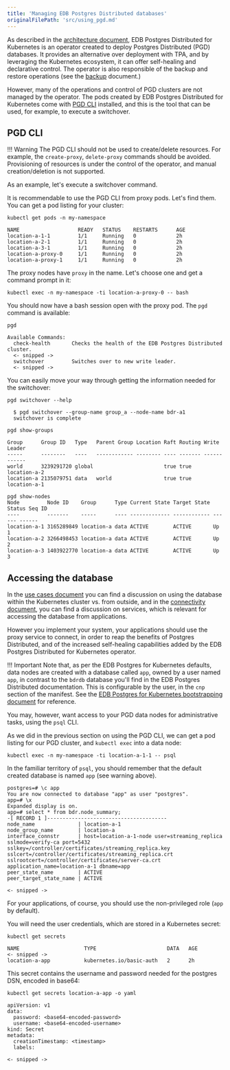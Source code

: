 ```yaml
---
title: 'Managing EDB Postgres Distributed databases'
originalFilePath: 'src/using_pgd.md'
---
```


As described in the [architecture document](architecture.md),
EDB Postgres Distributed for Kubernetes is an operator created to deploy
Postgres Distributed (PGD) databases.
It provides an alternative over deployment with TPA, and by leveraging the
Kubernetes ecosystem, it can offer self-healing and declarative control.
The operator is also responsible of the backup and restore operations
(see the [backup](backup.md) document.)

However, many of the operations and control of PGD clusters are not
managed by the operator.
The pods created by EDB Postgres Distributed for Kubernetes come with
[PGD CLI](https://www.enterprisedb.com/docs/pgd/latest/cli/) installed, and
this is the tool that can be used, for example, to execute a switchover.

## PGD CLI

!!! Warning
    The PGD CLI should not be used to create/delete resources. For example,
    the `create-proxy`, `delete-proxy` commands should be avoided.
    Provisioning of resources is under the control of the operator, and manual
    creation/deletion is not supported.

As an example, let's execute a switchover command.

It is recommendable to use the PGD CLI from proxy pods. Let's find them.
You can get a pod listing for your cluster:

```shell
kubectl get pods -n my-namespace

NAME                   READY   STATUS    RESTARTS      AGE
location-a-1-1         1/1     Running   0             2h
location-a-2-1         1/1     Running   0             2h
location-a-3-1         1/1     Running   0             2h
location-a-proxy-0     1/1     Running   0             2h
location-a-proxy-1     1/1     Running   0             2h
```

The proxy nodes have `proxy` in the name. Let's choose one and get a command
prompt in it:

```shell
kubectl exec -n my-namespace -ti location-a-proxy-0 -- bash
```

You should now have a bash session open with the proxy pod. The `pgd` command
is available:

```shell
pgd

Available Commands:
  check-health       Checks the health of the EDB Postgres Distributed cluster.
  <- snipped ->
  switchover         Switches over to new write leader.
  <- snipped ->
```

You can easily move your way through getting the information needed for the
switchover:

```shell
pgd switchover --help

  $ pgd switchover --group-name group_a --node-name bdr-a1
  switchover is complete
```

```shell
pgd show-groups

Group      Group ID   Type   Parent Group Location Raft Routing Write Leader 
-----      --------   ----   ------------ -------- ---- ------- ------------ 
world      3239291720 global                       true true    location-a-2 
location-a 2135079751 data   world                 true true    location-a-1 
```

```shell
pgd show-nodes 
Node         Node ID    Group      Type Current State Target State Status Seq ID 
----         -------    -----      ---- ------------- ------------ ------ ------ 
location-a-1 3165289849 location-a data ACTIVE        ACTIVE       Up     1      
location-a-2 3266498453 location-a data ACTIVE        ACTIVE       Up     2      
location-a-3 1403922770 location-a data ACTIVE        ACTIVE       Up     3     
```

## Accessing the database

In the [use cases document](use_cases.md) you can find a discussion on using the
database within the Kubernetes cluster vs. from outside, and in the
[connectivity document](connectivity.md), you can find a discussion on services,
which is relevant for accessing the database from applications.

However you implement your system, your applications should use the proxy
service to connect, in order to reap the benefits of Postgres Distributed, and
of the increased self-healing capabilities added by the EDB Postgres Distributed
for Kubernetes operator.

!!! Important
    Note that, as per the EDB Postgres for Kubernetes defaults, data nodes are
    created with a database called `app`, owned by a user named `app`, in
    contrast to the `bdrdb` database you'll find in the EDB Postgres
    Distributed documentation. This
    is configurable by the user, in the `cnp` section of the manifest.
    See the [EDB Postgres for Kubernetes bootstrapping document](https://www.enterprisedb.com/docs/postgres_for_kubernetes/latest/bootstrap/)
    for reference.

You may, however, want access to your PGD data nodes for administrative tasks,
using the `psql` CLI.

As we did in the previous section on using the PGD CLI, we can get a pod listing
for our PGD cluster, and `kubectl exec` into a data node:

```shell
kubectl exec -n my-namespace -ti location-a-1-1 -- psql
```

In the familiar territory of `psql`, you should remember that the default
created database is named `app` (see warning above).

```terminal
postgres=# \c app
You are now connected to database "app" as user "postgres".
app=# \x
Expanded display is on.
app=# select * from bdr.node_summary;
-[ RECORD 1 ]---------------------------------------
node_name              | location-a-1
node_group_name        | location-a
interface_connstr      | host=location-a-1-node user=streaming_replica sslmode=verify-ca port=5432 sslkey=/controller/certificates/streaming_replica.key sslcert=/controller/certificates/streaming_replica.crt sslrootcert=/controller/certificates/server-ca.crt application_name=location-a-1 dbname=app
peer_state_name        | ACTIVE
peer_target_state_name | ACTIVE

<- snipped ->
```

For your applications, of course, you should use the non-privileged role (`app`
by default).

You will need the user credentials, which are stored in a Kubernetes secret:

```shell
kubectl get secrets 

NAME                     TYPE                       DATA   AGE
<- snipped ->
location-a-app           kubernetes.io/basic-auth   2      2h
```

This secret contains the username and password needed for the postgres DSN,
encoded in base64:

```shell
kubectl get secrets location-a-app -o yaml

apiVersion: v1
data:
  password: <base64-encoded-password>
  username: <base64-encoded-username>
kind: Secret
metadata:
  creationTimestamp: <timestamp>
  labels:

<- snipped ->
```